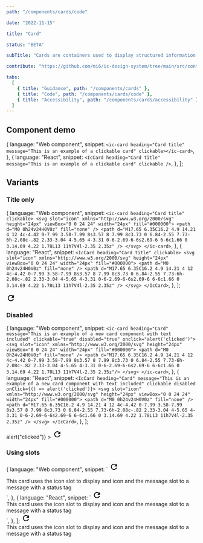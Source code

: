 ```yaml
---
path: "/components/cards/code"

date: "2022-11-15"

title: "Card"

status: "BETA"

subTitle: "Cards are containers used to display structured information or interactive content."

contribute: "https://github.com/mi6/ic-design-system/tree/main/src/content/structured/components/cards"

tabs:
  [
    { title: "Guidance", path: "/components/cards" },
    { title: "Code", path: "/components/cards/code" },
    { title: "Accessibility", path: "/components/cards/accessibility" },
  ]
---
```



## Component demo

  {
    language: "Web component",
    snippet: `<ic-card heading="Card title" message="This is an example of a clickable card" clickable></ic-card>`,
  },
  {
    language: "React",
    snippet: `<IcCard heading="Card title" message="This is an example of a clickable card" clickable />`,
  },
];

<ComponentPreview snippets={snippets}>
  <IcCard
    heading="Card title"
    message="This is an example of a clickable card"
    clickable
  />
</ComponentPreview>

<ComponentDetails component="ic-card" />

## Variants

### Title only

  {
    language: "Web component",
    snippet: `<ic-card heading="Card title" clickable>
  <svg slot="icon" xmlns="http://www.w3.org/2000/svg" height="24px" viewBox="0 0 24 24" width="24px" fill="#000000">
    <path d="M0 0h24v24H0V0z" fill="none" />
    <path d="M17.65 6.35C16.2 4.9 14.21 4 12 4c-4.42 0-7.99 3.58-7.99 8s3.57 8 7.99 8c3.73 0 6.84-2.55 7.73-6h-2.08c-.82 2.33-3.04 4-5.65 4-3.31 0-6-2.69-6-6s2.69-6 6-6c1.66 0 3.14.69 4.22 1.78L13 11h7V4l-2.35 2.35z" />
  </svg>
</ic-card>`,
  },
  {
    language: "React",
    snippet: `<IcCard heading="Card title" clickable>
  <svg slot="icon" xmlns="http://www.w3.org/2000/svg" height="24px" viewBox="0 0 24 24" width="24px" fill="#000000">
    <path d="M0 0h24v24H0V0z" fill="none" />
    <path d="M17.65 6.35C16.2 4.9 14.21 4 12 4c-4.42 0-7.99 3.58-7.99 8s3.57 8 7.99 8c3.73 0 6.84-2.55 7.73-6h-2.08c-.82 2.33-3.04 4-5.65 4-3.31 0-6-2.69-6-6s2.69-6 6-6c1.66 0 3.14.69 4.22 1.78L13 11h7V4l-2.35 2.35z" />
  </svg>
</IcCard>`,
  },
];

<ComponentPreview snippets={titleOnlySnippets}>
  <IcCard heading="Card title" clickable>
    <svg
      slot="icon"
      xmlns="http://www.w3.org/2000/svg"
      height="24px"
      viewBox="0 0 24 24"
      width="24px"
      fill="#000000"
    >
      <path d="M0 0h24v24H0V0z" fill="none" />
      <path d="M17.65 6.35C16.2 4.9 14.21 4 12 4c-4.42 0-7.99 3.58-7.99 8s3.57 8 7.99 8c3.73 0 6.84-2.55 7.73-6h-2.08c-.82 2.33-3.04 4-5.65 4-3.31 0-6-2.69-6-6s2.69-6 6-6c1.66 0 3.14.69 4.22 1.78L13 11h7V4l-2.35 2.35z" />
    </svg>
  </IcCard>
</ComponentPreview>

### Disabled

  {
    language: "Web component",
    snippet: `<ic-card heading="Card" message="This is an example of a new card component with text included" clickable="true" disabled="true" onclick="alert('clicked')">
  <svg slot="icon" xmlns="http://www.w3.org/2000/svg" height="24px" viewBox="0 0 24 24" width="24px" fill="#000000">
    <path d="M0 0h24v24H0V0z" fill="none" />
    <path d="M17.65 6.35C16.2 4.9 14.21 4 12 4c-4.42 0-7.99 3.58-7.99 8s3.57 8 7.99 8c3.73 0 6.84-2.55 7.73-6h-2.08c-.82 2.33-3.04 4-5.65 4-3.31 0-6-2.69-6-6s2.69-6 6-6c1.66 0 3.14.69 4.22 1.78L13 11h7V4l-2.35 2.35z"/>
  </svg>
</ic-card>`,
  },
  {
    language: "React",
    snippet: `<IcCard heading="Card" message="This is an example of a new card component with text included" clickable disabled onClick={() => alert('clicked')}>
  <svg slot="icon" xmlns="http://www.w3.org/2000/svg" height="24px" viewBox="0 0 24 24" width="24px" fill="#000000">
    <path d="M0 0h24v24H0V0z" fill="none" />
    <path d="M17.65 6.35C16.2 4.9 14.21 4 12 4c-4.42 0-7.99 3.58-7.99 8s3.57 8 7.99 8c3.73 0 6.84-2.55 7.73-6h-2.08c-.82 2.33-3.04 4-5.65 4-3.31 0-6-2.69-6-6s2.69-6 6-6c1.66 0 3.14.69 4.22 1.78L13 11h7V4l-2.35 2.35z" />
  </svg>
</IcCard>`,
  },
];

<ComponentPreview snippets={disabledSnippets}>
  <IcCard
    heading="Card"
    message="This is an example of a new card component with text included"
    clickable
    disabled
    onClick={() => alert("clicked")}
  >
    <svg
      slot="icon"
      xmlns="http://www.w3.org/2000/svg"
      height="24px"
      viewBox="0 0 24 24"
      width="24px"
      fill="#000000"
    >
      <path d="M0 0h24v24H0V0z" fill="none" />
      <path d="M17.65 6.35C16.2 4.9 14.21 4 12 4c-4.42 0-7.99 3.58-7.99 8s3.57 8 7.99 8c3.73 0 6.84-2.55 7.73-6h-2.08c-.82 2.33-3.04 4-5.65 4-3.31 0-6-2.69-6-6s2.69-6 6-6c1.66 0 3.14.69 4.22 1.78L13 11h7V4l-2.35 2.35z" />
    </svg>
  </IcCard>
</ComponentPreview>

### Using slots

  {
    language: "Web component",
    snippet: `<ic-card heading="Card title">
  <svg slot="icon" xmlns="http://www.w3.org/2000/svg" height="24px" viewBox="0 0 24 24" width="24px" fill="#000000">
    <path d="M0 0h24v24H0V0z" fill="none" />
    <path d="M17.65 6.35C16.2 4.9 14.21 4 12 4c-4.42 0-7.99 3.58-7.99 8s3.57 8 7.99 8c3.73 0 6.84-2.55 7.73-6h-2.08c-.82 2.33-3.04 4-5.65 4-3.31 0-6-2.69-6-6s2.69-6 6-6c1.66 0 3.14.69 4.22 1.78L13 11h7V4l-2.35 2.35z" />
  </svg>
  <div slot="message" style="display:flex; align-items:center;">
    <ic-typography variant="body" style="margin-right:8px;">
      This card uses the icon slot to display and icon and the message slot to a message with a status tag
    </ic-typography>
    <ic-status-tag status="success" label="Active" />
  </div>
</ic-card>`,
  },
  {
    language: "React",
    snippet: `<IcCard heading="Card title">
  <svg slot="icon" xmlns="http://www.w3.org/2000/svg" height="24px" viewBox="0 0 24 24" width="24px" fill="#000000">
    <path d="M0 0h24v24H0V0z" fill="none" />
    <path d="M17.65 6.35C16.2 4.9 14.21 4 12 4c-4.42 0-7.99 3.58-7.99 8s3.57 8 7.99 8c3.73 0 6.84-2.55 7.73-6h-2.08c-.82 2.33-3.04 4-5.65 4-3.31 0-6-2.69-6-6s2.69-6 6-6c1.66 0 3.14.69 4.22 1.78L13 11h7V4l-2.35 2.35z" />
  </svg>
  <div slot="message" style={{
    display: "flex",
    alignItems: "center"
  }}>
    <IcTypography variant="body" style={{marginRight: "8px"}}>
      This card uses the icon slot to display and icon and the message slot to a message with a status tag
    </IcTypography>
    <IcStatusTag status="success" label="Active" />
  </div>
</IcCard>`,
  },
];

<ComponentPreview snippets={snippetsUsingSlots}>
  <IcCard heading="Card title">
    <svg
      slot="icon"
      xmlns="http://www.w3.org/2000/svg"
      height="24px"
      viewBox="0 0 24 24"
      width="24px"
      fill="#000000"
    >
      <path d="M0 0h24v24H0V0z" fill="none" />
      <path d="M17.65 6.35C16.2 4.9 14.21 4 12 4c-4.42 0-7.99 3.58-7.99 8s3.57 8 7.99 8c3.73 0 6.84-2.55 7.73-6h-2.08c-.82 2.33-3.04 4-5.65 4-3.31 0-6-2.69-6-6s2.69-6 6-6c1.66 0 3.14.69 4.22 1.78L13 11h7V4l-2.35 2.35z" />
    </svg>
    <div
      slot="message"
      style={{
        display: "flex",
        alignItems: "center",
      }}
    >
      <IcTypography variant="body" style={{ marginRight: "8px" }}>
        This card uses the icon slot to display and icon and the message slot to
        a message with a status tag
      </IcTypography>
      <IcStatusTag label="Active" status="success" />
    </div>
  </IcCard>
</ComponentPreview>

